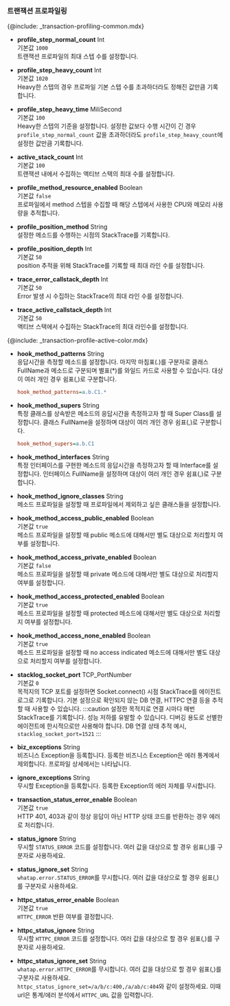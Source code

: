 ### 트랜잭션 프로파일링

{@include: _transaction-profiling-common.mdx}

* **profile_step_normal_count** <span class='type'>Int</span><br/>
    기본값 `1000`<br/>
    트랜잭션 프로파일의 최대 스텝 수를 설정합니다.

* **profile_step_heavy_count** <span class='type'>Int</span><br/>
    기본값 `1020`<br/>
    Heavy한 스텝의 경우 프로파일 기본 스텝 수를 초과하더라도 정해진 값만큼 기록합니다.

* **profile_step_heavy_time** <span class='type'>MiliSecond</span><br/>
    기본값 `100`<br/>
    Heavy한 스텝의 기준을 설정합니다. 설정한 값보다 수행 시간이 긴 경우 `profile_step_normal_count` 값을 초과하더라도 `profile_step_heavy_count`에 설정한 값만큼 기록합니다.

* **active_stack_count** <span class='type'>Int</span><br/>
    기본값 `100`<br/>
    트랜잭션 내에서 수집하는 액티브 스택의 최대 수를 설정합니다.

* **profile_method_resource_enabled** <span class='type'>Boolean</span><br/>
    기본값 `false`<br/>
    프로파일에서 method 스텝을 수집할 때 해당 스텝에서 사용한 CPU와 메모리 사용량을 추적합니다.

* **profile_position_method** <span class='type'>String</span><br/>
    설정한 메소드를 수행하는 시점의 StackTrace를 기록합니다.

* **profile_position_depth** <span class='type'>Int</span><br/>
    기본값 `50`<br/>
    position 추적을 위해 StackTrace를 기록할 때 최대 라인 수를 설정합니다.

* **trace_error_callstack_depth** <span class='type'>Int</span><br/>
    기본값 `50`<br/>
    Error 발생 시 수집하는 StackTrace의 최대 라인 수를 설정합니다.

* **trace_active_callstack_depth** <span class='type'>Int</span><br/>
    기본값 `50`<br/>
    액티브 스택에서 수집하는 StackTrace의 최대 라인수를 설정합니다.

{@include: _transaction-profile-active-color.mdx}

* **hook_method_patterns** <span class='type'>String</span><br/>
    응답시간을 측정할 메소드를 설정합니다. 마지막 마침표(.)를 구분자로 클래스 FullName과 메소드로 구분되며 별표(*)를 와일드 카드로 사용할 수 있습니다. 대상이 여러 개인 경우 쉼표(,)로 구분합니다.

    ```ini title='예시'
    hook_method_patterns=a.b.C1.*
    ```

* **hook_method_supers** <span class='type'>String</span><br/>
    특정 클래스를 상속받은 메소드의 응답시간을 측정하고자 할 때 Super Class를 설정합니다. 클래스 FullName을 설정하며 대상이 여러 개인 경우 쉼표(,)로 구분합니다.

    ```ini title='예시'
    hook_method_supers=a.b.C1
    ```

* **hook_method_interfaces** <span class='type'>String</span><br/>
특정 인터페이스를 구현한 메소드의 응답시간을 측정하고자 할 때 Interface를 설정합니다. 인터페이스 FullName을 설정하며 대상이 여러 개인 경우 쉼표(,)로 구분합니다.

* **hook_method_ignore_classes** <span class='type'>String</span><br/>
메소드 프로파일을 설정할 때 프로파일에서 제외하고 싶은 클래스들을 설정합니다.

* **hook_method_access_public_enabled** <span class='type'>Boolean</span><br/>
기본값 `true`<br/>메소드 프로파일을 설정할 때 public 메소드에 대해서만 별도 대상으로 처리할지 여부를 설정합니다.

* **hook_method_access_private_enabled** <span class='type'>Boolean</span><br/>
기본값 `false`<br/>메소드 프로파일을 설정할 때 private 메소드에 대해서만 별도 대상으로 처리할지 여부를 설정합니다.

* **hook_method_access_protected_enabled** <span class='type'>Boolean</span><br/>
기본값 `true`<br/>메소드 프로파일을 설정할 때 protected 메소드에 대해서만 별도 대상으로 처리할지 여부를 설정합니다.

* **hook_method_access_none_enabled** <span class='type'>Boolean</span><br/>
기본값 `true`<br/>메소드 프로파일을 설정할 때 no access indicated 메소드에 대해서만 별도 대상으로 처리할지 여부를 설정합니다.

* **stacklog_socket_port** <span class='type'>TCP_PortNumber</span><br/>
    기본값 `0`<br/>
    목적지의 TCP 포트를 설정하면 Socket.connect() 시점 StackTrace를 에이전트 로그로 기록합니다. 기본 설정으로 확인되지 않는 DB 연결, HTTPC 연결 등을 추적할 때 사용할 수 있습니다.
:::caution
설정한 목적지로 연결 시마다 매번 StackTrace를 기록합니다. 성능 저하를 유발할 수 있습니다. 디버깅 용도로 선별한 에이전트에 한시적으로만 사용해야 합니다.
DB 연결 상태 추적 예시, `stacklog_socket_port=1521`
:::

* **biz_exceptions** <span class='type'>String</span><br/>
비즈니스 Exception을 등록합니다. 등록한 비즈니스 Exception은 에러 통계에서 제외합니다. 프로파일 상세에서는 나타납니다.

* **ignore_exceptions** <span class='type'>String</span><br/>
무시할 Exception을 등록합니다. 등록한 Exception의 에러 자체를 무시합니다.

* **transaction_status_error_enable** <span class='type'>Boolean</span><br/>
    기본값 `true`<br/>
    HTTP 401, 403과 같이 정상 응답이 아닌 HTTP 상태 코드를 반환하는 경우 에러로 처리합니다.

* **status_ignore** <span class='type'>String</span><br/>
    무시할 `STATUS_ERROR` 코드를 설정합니다. 여러 값을 대상으로 할 경우 쉼표(,)를 구분자로 사용하세요.

* **status_ignore_set** <span class='type'>String</span><br/>
    `whatap.error.STATUS_ERROR`를 무시합니다. 여러 값을 대상으로 할 경우 쉼표(,)를 구분자로 사용하세요.

* **httpc_status_error_enable** <span class='type'>Boolean</span><br/>
    기본값 `true`<br/>
    `HTTPC_ERROR` 반환 여부를 결정합니다.

* **httpc_status_ignore** <span class='type'>String</span><br/>
    무시할 `HTTPC_ERROR` 코드를 설정합니다. 여러 값을 대상으로 할 경우 쉼표(,)를 구분자로 사용하세요.

* **httpc_status_ignore_set** <span class='type'>String</span><br/>
    `whatap.error.HTTPC_ERROR`를 무시합니다. 여러 값을 대상으로 할 경우 쉼표(,)를 구분자로 사용하세요.<br/>
    `httpc_status_ignore_set=/a/b/c:400,/a/ab/c:404`와 같이 설정하세요. 이때 url은 통계/에러 분석에서 `HTTPC_URL` 값을 입력합니다.






